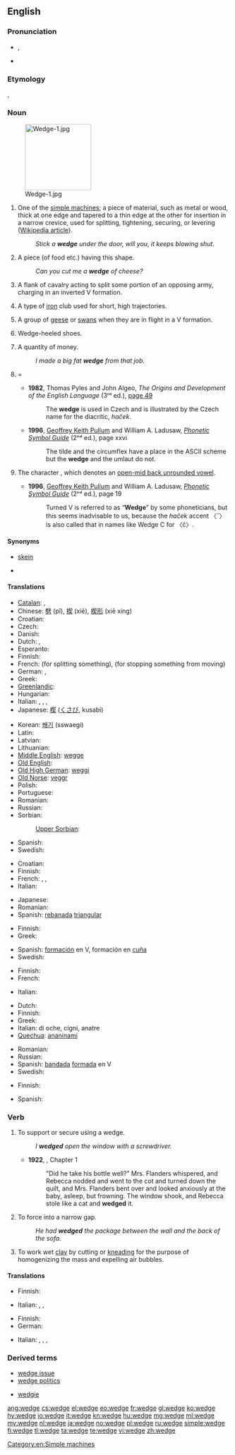 {{wikipedia|dab=wedge}}
==English==

===Pronunciation===
* {{a|UK}} {{IPA|/ˈwɛdʒ/}}, {{SAMPA|/"wEdZ/}}
* {{rhymes|ɛdʒ}}

===Etymology===
{{etyl|enm}} {{term|wegge||wedge|lang=enm}}, {{etyl|ang}} {{term|wecg||wedge|lang=ang}}

===Noun===
{{en-noun}}
[[Image:Wedge-1.jpg|150px|right]]

# One of the [[simple machine]]s; a piece of material, such as metal or wood, thick at one edge and tapered to a thin edge at the other for insertion in a narrow crevice, used for splitting, tightening, securing, or levering ([[w:Wedge (mechanical device)|Wikipedia article]]).
#: ''Stick a '''wedge''' under the door, will you, it keeps blowing shut.''
# A piece (of food etc.) having this shape.
#: ''Can you cut me a '''wedge''' of cheese?''
# {{archaic}} A flank of cavalry acting to split some portion of an opposing army, charging in an inverted V formation.
# {{golf}} A type of [[iron]] club used for short, high trajectories.
# A group of [[goose|geese]] or [[swan]]s when they are in flight in a V formation.
# {{in the plural}} Wedge-heeled shoes.
# {{context|colloquial|British}} A quantity of money.
#: ''I made a big fat '''wedge''' from that job.''
# {{rfv-sense}} {{typography}} = {{l|en|háček}}
#* '''1982''', Thomas Pyles and John Algeo, ''The Origins and Development of the English Language'' (3ʳᵈ ed.), <span class="plainlinks">[http://books.google.co.uk/books?id=ERl5AAAAIAAJ&q=%22wedge%22&dq=%22wedge%22&hl=en&sa=X&ei=umg0T9PBG4Wi0QXG-fXWCQ&ved=0CFIQ6AEwBjgK page 49]</span>
#*: The '''wedge'''<!-- also emboldened in the source --> is used in Czech and is illustrated by the Czech name for the diacritic, ''haček''.
#* '''1996''', [[w:Geoffrey K. Pullum|Geoffrey Keith Pullum]] and William A. Ladusaw, ''<span class="plainlinks">[http://books.google.co.uk/books?id=PHb7ug_U_O0C&printsec=frontcover&dq=wedge&hl=en&sa=X&ei=gGgxT7KJM8i1-waEyo3vBQ&ved=0CDYQ6AEwAA#v=onepage&q=wedge&f=false Phonetic Symbol Guide]'' (2ⁿᵈ ed.), page xxvi
#*: The tilde and the circumflex have a place in the ASCII scheme but the '''wedge''' and the umlaut do not.
# {{phonetics}} The {{l|en|IPA}} character {{IPAchar|<ʌ>}}, which denotes an [[w:Open-mid back unrounded vowel|open-mid back unrounded vowel]].
#* '''1996''', [[w:Geoffrey K. Pullum|Geoffrey Keith Pullum]] and William A. Ladusaw, ''<span class="plainlinks">[http://books.google.co.uk/books?id=PHb7ug_U_O0C&printsec=frontcover&dq=wedge&hl=en&sa=X&ei=gGgxT7KJM8i1-waEyo3vBQ&ved=0CDYQ6AEwAA#v=onepage&q=wedge&f=false Phonetic Symbol Guide]'' (2ⁿᵈ ed.), page 19
#*: Turned V is referred to as “'''Wedge'''” by some phoneticians, but this seems inadvisable to us, because the ''haček'' accent 〈ˇ〉 is also called that in names like Wedge C for 〈č〉.

====Synonyms====
* {{sense|group of geese}} [[skein]]
* {{sense|phonetics: IPA character ''{{IPAchar|<ʌ>}}''}} {{l|en|turned v}}

====Translations====
{{trans-top|simple machine}}
* [[Catalan]]: {{t|ca|falca|f}}, {{t|ca|tascó|f}}
* Chinese: [[劈]] (pǐ), [[楔]] (xiē), [[楔形]] (xiē xíng)
* Croatian: {{t-|hr|klin|m|alt=klȉn}}
* Czech: {{t+|cs|klín|m}}
* Danish: {{t-|da|kile}}
* Dutch: {{t+|nl|wig|m}}, {{t-|nl|spie|f}}
* Esperanto: {{t-|eo|kojno|xs=Esperanto}}
* Finnish: {{t+|fi|kiila}}
* French: {{t+|fr|coin|m}} (for splitting something), {{t+|fr|cale|f}} (for stopping something from moving)
* German: {{t+|de|Keil|m}}, {{t+|de|Weck|m}}
* Greek: {{t+|el|σφήνα|n|tr=sfina}}
* [[Greenlandic]]: {{t|kl|quppaqut}}
* Hungarian: {{t+|hu|ék}}
* Italian: {{t+|it|cuneo|m}}, {{t-|it|bietta}}, {{t+|it|zeppa}}, {{t+|it|fermo}}
* Japanese: [[楔]] ([[くさび]], kusabi)
{{trans-mid}}
* Korean: [[쐐기]] (sswaegi)
* Latin: {{t-|la|cuneus|m}}
* Latvian: {{t|lv|ķīlis|m}}
* Lithuanian: {{t-|lt|vagis|xs=Lithuanian}}
* [[Middle English]]: [[wegge]]
* [[Old English]]: {{t-|ang|wecg|xs=Old English}}
* [[Old High German]]: [[weggi]] {{m}}
* [[Old Norse]]: [[veggr]]
* Polish: {{t+|pl|klin|m}}
* Portuguese: {{t+|pt|cunha|f}}
* Romanian: {{t-|ro|pană|f}}
* Russian: {{t+|ru|клин|m|tr=klin}}
* Sorbian:
*: [[Upper Sorbian]]: {{t|hsb|klin}}
* Spanish: {{t+|es|cuña|f}}
* Swedish: {{t+|sv|kil|c}}
{{trans-bottom}}

{{trans-top|piece of food etc.}}
* Croatian: {{t-|hr|kriška|f|alt=krȉška}}
* Finnish: {{t+|fi|kiila}}
* French: {{t+|fr|part|m}}, {{t+|fr|morceau|m}}, {{t|fr|quartier|m}}
* Italian: {{t+|it|spicchio}}
{{trans-mid}}
* Japanese: {{t|ja|一切れ|tr=hitokire}}
* Romanian: {{t|ro|felie|f}}
* Spanish: [[rebanada]] [[triangular#Spanish|triangular]]
{{trans-bottom}}

{{trans-top|flank of cavalry}}
* Finnish: {{t+|fi|kiila}}
* Greek: {{t+|el|σμήνος|n|tr=smínos}}
{{trans-mid}}
* Spanish: [[formación]] en V, formación en [[cuña]]
* Swedish: {{t+|sv|kil|c}}
{{trans-bottom}}

{{trans-top|golf club}}
* Finnish: {{t+|fi|wedge}}
* French: {{t+|fr|cale|f}}
{{trans-mid}}
* Italian: {{t|it|ferro da alzo}}
{{trans-bottom}}

{{trans-top|group of geese or swans in flight}}
* Dutch: {{t-|nl|vendel|n}}
* Finnish: {{t+|fi|aura}}
* Greek: {{t+|el|σμήνος|n|tr=smínos}}
* Italian: {{t|it|formazione a cuneo}} di oche, cigni, anatre
* [[Quechua]]: [[ananinami]]
{{trans-mid}}
* Romanian: {{t-|ro|cârd|n}}
* Russian: {{t+|ru|клин|m|tr=klin}}
* Spanish: [[bandada]] [[formada]] en V
* Swedish: {{t+|sv|plog|c}}
{{trans-bottom}}

{{trans-top|wedge-heeled shoe}}
* Finnish: {{t-|fi|kiilakorkokengät|p}}
{{trans-mid}}
* Spanish: {{t|es|zapatos de cuña|p}}
{{trans-bottom}}

===Verb===
{{en-verb|wedges|wedging|wedged}}

# To support or secure using a wedge.
#: ''I '''wedged''' open the window with a screwdriver.''
#* '''1922''', {{w|Virginia Woolf}}, ''{{w|Jacob's Room}}'' Chapter 1
#*: "Did he take his bottle well?" Mrs. Flanders whispered, and Rebecca nodded and went to the cot and turned down the quilt, and Mrs. Flanders bent over and looked anxiously at the baby, asleep, but frowning. The window shook, and Rebecca stole like a cat and '''wedged''' it.
# To force into a narrow gap.
#: ''He had '''wedged''' the package between the wall and the back of the sofa.''
# To work wet [[clay]] by cutting or [[knead|kneading]] for the purpose of homogenizing the mass and expelling air bubbles.

====Translations====
{{trans-top|to support or secure using a wedge}}
* Finnish: {{t+|fi|kiilata}}
{{trans-mid}}
* Italian: {{t-|it|incuneare}},  {{t|it|imbiettare}},  {{t+|it|rincalzare}}
{{trans-bottom}}

{{trans-top|to force into a narrow gap}}
* Finnish: {{t+|fi|kiilata}}
* German: {{t|de|einkeilen}}
{{trans-mid}}
* Italian: {{t-|it|incuneare}},  {{t+|it|conficcare}},  {{t+|it|incastrare}},  {{t-|it|infilare}}
{{trans-bottom}}

===Derived terms===
{{rel-top|Terms derived from the noun or verb ''wedge''}}
* [[wedge issue]]
* [[wedge politics]]
{{rel-mid}}
* [[wedgie]]
{{rel-bottom}}

[[Category:en:Simple machines]]

[[ang:wedge]]
[[cs:wedge]]
[[el:wedge]]
[[eo:wedge]]
[[fr:wedge]]
[[gl:wedge]]
[[ko:wedge]]
[[hy:wedge]]
[[io:wedge]]
[[it:wedge]]
[[kn:wedge]]
[[hu:wedge]]
[[mg:wedge]]
[[ml:wedge]]
[[my:wedge]]
[[nl:wedge]]
[[ja:wedge]]
[[no:wedge]]
[[pl:wedge]]
[[ru:wedge]]
[[simple:wedge]]
[[fi:wedge]]
[[tl:wedge]]
[[ta:wedge]]
[[te:wedge]]
[[vi:wedge]]
[[zh:wedge]]